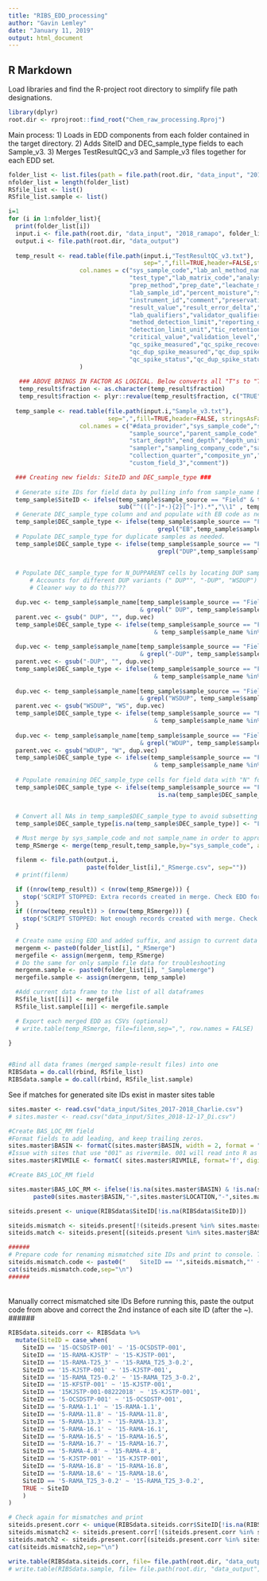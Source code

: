```yaml
---
title: "RIBS_EDD_processing"
author: "Gavin Lemley"
date: "January 11, 2019"
output: html_document
---
```


## R Markdown

Load libraries and find the R-project root directory to simplify file path designations.
```r
library(dplyr)
root.dir <- rprojroot::find_root("Chem_raw_processing.Rproj")
```

Main process: 
1) Loads in EDD components from each folder contained in the target directory. 
2) Adds SiteID and DEC_sample_type fields to each Sample_v3.
3) Merges TestResultQC_v3 and Sample_v3 files together for each EDD set.
```r

folder_list <- list.files(path = file.path(root.dir, "data_input", "2018_ramapo"))
nfolder_list = length(folder_list)
RSfile_list <- list()
RSfile_list.sample <- list()

i=1
for (i in 1:nfolder_list){
  print(folder_list[i])
  input.i <- file.path(root.dir, "data_input", "2018_ramapo", folder_list[i])
  output.i <- file.path(root.dir, "data_output")
  
  temp_result <- read.table(file.path(input.i,"TestResultQC_v3.txt"),
                                      sep=",",fill=TRUE,header=FALSE,stringsAsFactors=FALSE,
                    col.names = c("sys_sample_code","lab_anl_method_name","analysis_date","fraction","column_number",
                                  "test_type","lab_matrix_code","analysis_location","basis","container_id","dilution_factor",
                                  "prep_method","prep_date","leachate_method","leachate_date","lab_name_code","qc_level",
                                  "lab_sample_id","percent_moisture","subsample_amount","subsample_amount_unit","analyst_name",
                                  "instrument_id","comment","preservative","final_volume","final_volume_unit","cas_rn","chemical_name",
                                  "result_value","result_error_delta","result_type_code","reportable_result","detect_flag",
                                  "lab_qualifiers","validator_qualifiers","interpreted_qualifiers","validated_yn",
                                  "method_detection_limit","reporting_detection_limit","quantitation_limit","result_unit",
                                  "detection_limit_unit","tic_retention_time","minimum_detectable_conc","counting_error","uncertainty",
                                  "critical_value","validation_level","result_comment","qc_original_conc","qc_spike_added",
                                  "qc_spike_measured","qc_spike_recovery","qc_dup_original_conc","qc_dup_spike_added",
                                  "qc_dup_spike_measured","qc_dup_spike_recovery","qc_rpd","qc_spike_lcl","qc_spike_ucl","qc_rpd_cl",
                                  "qc_spike_status","qc_dup_spike_status","qc_rpd_status","lab_sdg")
                    )
 
   ### ABOVE BRINGS IN FACTOR AS LOGICAL. Below converts all "T"s to "TRUE"s. May want to specify all column classes instead.  ###
   temp_result$fraction <- as.character(temp_result$fraction)
   temp_result$fraction <- plyr::revalue(temp_result$fraction, c("TRUE" = "T"))
   
  temp_sample <- read.table(file.path(input.i,"Sample_v3.txt"),
                            sep=",",fill=TRUE,header=FALSE, stringsAsFactors=FALSE,
                    col.names = c("#data_provider","sys_sample_code","sample_name","sample_matrix_code","sample_type_code",
                                  "sample_source","parent_sample_code","sample_delivery_group","sample_date","sys_loc_code",
                                  "start_depth","end_depth","depth_unit","chain_of_custody","sent_to_lab_date","sample_receipt_date",
                                  "sampler","sampling_company_code","sampling_reason","sampling_technique","task_code",
                                  "collection_quarter","composite_yn","composite_desc","sample_class","custom_field_1","custom_field_2",
                                  "custom_field_3","comment"))

  ### Creating new fields: SiteID and DEC_sample_type ###
  
  # Generate site IDs for field data by pulling info from sample_name before 3rd "-".
  temp_sample$SiteID <- ifelse(temp_sample$sample_source == "Field" & temp_sample$sample_type_code == "N", 
                               sub("^(([^-]*-){2}[^-]*).*","\\1" , temp_sample$sample_name), NA)
  # Generate DEC_sample_type column and and populate with EB code as needed.
  temp_sample$DEC_sample_type <- ifelse(temp_sample$sample_source == "Field" & temp_sample$sample_type_code == "N" &
                                          grepl("EB",temp_sample$sample_name),"EB", NA)
  # Populate DEC_sample_type for duplicate samples as needed.
  temp_sample$DEC_sample_type <- ifelse(temp_sample$sample_source == "Field" & temp_sample$sample_type_code == "N" &
                                          grepl("DUP",temp_sample$sample_name),"DUP",temp_sample$DEC_sample_type)

    
  # Populate DEC_sample_type for N_DUPPARENT cells by locating DUP samples and finding parent sample. 
      # Accounts for different DUP variants (" DUP"", "-DUP", "WSDUP")
      # Cleaner way to do this???

  dup.vec <- temp_sample$sample_name[temp_sample$sample_source == "Field" & temp_sample$sample_type_code == "N" 
                                     & grepl(" DUP", temp_sample$sample_name)]
  parent.vec <- gsub(" DUP", "", dup.vec)
  temp_sample$DEC_sample_type <- ifelse(temp_sample$sample_source == "Field" & temp_sample$sample_type_code == "N" 
                                         & temp_sample$sample_name %in% parent.vec,"N_DUPPARENT",temp_sample$DEC_sample_type)
  
  dup.vec <- temp_sample$sample_name[temp_sample$sample_source == "Field" & temp_sample$sample_type_code == "N"
                                     & grepl("-DUP", temp_sample$sample_name)]
  parent.vec <- gsub("-DUP", "", dup.vec)
  temp_sample$DEC_sample_type <- ifelse(temp_sample$sample_source == "Field" & temp_sample$sample_type_code == "N" 
                                         & temp_sample$sample_name %in% parent.vec,"N_DUPPARENT",temp_sample$DEC_sample_type)
  
  dup.vec <- temp_sample$sample_name[temp_sample$sample_source == "Field" & temp_sample$sample_type_code == "N"
                                     & grepl("WSDUP", temp_sample$sample_name)]
  parent.vec <- gsub("WSDUP", "WS", dup.vec)
  temp_sample$DEC_sample_type <- ifelse(temp_sample$sample_source == "Field" & temp_sample$sample_type_code == "N"
                                         & temp_sample$sample_name %in% parent.vec,"N_DUPPARENT",temp_sample$DEC_sample_type)
  
  dup.vec <- temp_sample$sample_name[temp_sample$sample_source == "Field" & temp_sample$sample_type_code == "N"
                                     & grepl("WDUP", temp_sample$sample_name)]
  parent.vec <- gsub("WDUP", "W", dup.vec)
  temp_sample$DEC_sample_type <- ifelse(temp_sample$sample_source == "Field" & temp_sample$sample_type_code == "N"
                                         & temp_sample$sample_name %in% parent.vec,"N_DUPPARENT",temp_sample$DEC_sample_type)
  
  # Populate remaining DEC_sample_type cells for field data with "N" for normal samples.
  temp_sample$DEC_sample_type <- ifelse(temp_sample$sample_source == "Field" & temp_sample$sample_type_code == "N" &
                                          is.na(temp_sample$DEC_sample_type),"N",temp_sample$DEC_sample_type)


  # Convert all NAs in temp_sample$DEC_sample_type to avoid subsetting issues in QAQC script (found that bracket subsetting in a column that contains NAs returns NA rows)
  temp_sample$DEC_sample_type[is.na(temp_sample$DEC_sample_type)] <- "Lab"
  
  # Must merge by sys_sample_code and not sample_name in order to appropriately associate MS, dissolved samples (sometimes "Diss" or "S" added to end of sys_sample_code), and other lab samples with appropriate results.
  temp_RSmerge <- merge(temp_result,temp_sample,by="sys_sample_code", all=TRUE)

  filenm <- file.path(output.i,
                      paste(folder_list[i],"_RSmerge.csv", sep=""))
  # print(filenm)

  if ((nrow(temp_result)) < (nrow(temp_RSmerge))) {
    stop('SCRIPT STOPPED: Extra records created in merge. Check EDD for errors.')
  }
  if ((nrow(temp_result)) > (nrow(temp_RSmerge))) {
    stop('SCRIPT STOPPED: Not enough records created with merge. Check for errors.')
  }

  # Create name using EDD and added suffix, and assign to current data frame
  mergenm <- paste0(folder_list[i], "_RSmerge")
  mergefile <- assign(mergenm, temp_RSmerge)
  # Do the same for only sample file data for troubleshooting
  mergenm.sample <- paste0(folder_list[i], "_Samplemerge")
  mergefile.sample <- assign(mergenm, temp_sample)

  #Add current data frame to the list of all dataframes
  RSfile_list[[i]] <- mergefile
  RSfile_list.sample[[i]] <- mergefile.sample

  # Export each merged EDD as CSVs (optional)
  # write.table(temp_RSmerge, file=filenm,sep=",", row.names = FALSE)
    
}


#Bind all data frames (merged sample-result files) into one
RIBSdata = do.call(rbind, RSfile_list)
RIBSdata.sample = do.call(rbind, RSfile_list.sample)


```

See if matches for generated site IDs exist in master sites table
```r
sites.master <- read.csv("data_input/Sites_2017-2018_Charlie.csv")
# sites.master <- read.csv("data_input/Sites_2018-12-17_Di.csv")

#Create BAS_LOC_RM field
#Format fields to add leading, and keep trailing zeros.
sites.master$BASIN <- formatC(sites.master$BASIN, width = 2, format = "d", flag = "0")
#Issue with sites that use "001" as rivermile. 001 will read into R as "1" and will therefore be reformatted to "1.0".
sites.master$RIVMILE <- formatC( sites.master$RIVMILE, format='f', digits=1 )

#Create BAS_LOC_RM field

sites.master$BAS_LOC_RM <- ifelse(!is.na(sites.master$BASIN) & !is.na(sites.master$LOCATION) & !is.na(sites.master$RIVMILE),
       paste0(sites.master$BASIN,"-",sites.master$LOCATION,"-",sites.master$RIVMILE),NA)

siteids.present <- unique(RIBSdata$SiteID[!is.na(RIBSdata$SiteID)])

siteids.mismatch <- siteids.present[!(siteids.present %in% sites.master$BAS_LOC_RM)]
siteids.match <- siteids.present[(siteids.present %in% sites.master$BAS_LOC_RM)]

######
# Prepare code for renaming mismatched site IDs and print to console. This will be pasted into the chunk below.
siteids.mismatch.code <- paste0("    SiteID == '",siteids.mismatch,"' ~ '",siteids.mismatch,"',")
cat(siteids.mismatch.code,sep="\n")
######

```

######
Manually correct mismatched site IDs
Before running this, paste the output code from above and correct the 2nd instance of each site ID (after the ~).
######

```r
RIBSdata.siteids.corr <- RIBSdata %>% 
  mutate(SiteID = case_when(
    SiteID == '15-OCSDSTP-001' ~ '15-OCSDSTP-001',
    SiteID == '15-RAMA-KJSTP' ~ '15-KJSTP-001',
    SiteID == '15-RAMA-T25_3' ~ '15-RAMA_T25_3-0.2',
    SiteID == '15-KJSTP-001' ~ '15-KJSTP-001',
    SiteID == '15-RAMA_T25-0.2' ~ '15-RAMA_T25_3-0.2',
    SiteID == '15-KFSTP-001' ~ '15-KJSTP-001',
    SiteID == '15KJSTP-001-08222018' ~ '15-KJSTP-001',
    SiteID == '5-OCSDSTP-001' ~ '15-OCSDSTP-001',
    SiteID == '5-RAMA-1.1' ~ '15-RAMA-1.1',
    SiteID == '5-RAMA-11.8' ~ '15-RAMA-11.8',
    SiteID == '5-RAMA-13.3' ~ '15-RAMA-13.3',
    SiteID == '5-RAMA-16.1' ~ '15-RAMA-16.1',
    SiteID == '5-RAMA-16.5' ~ '15-RAMA-16.5',
    SiteID == '5-RAMA-16.7' ~ '15-RAMA-16.7',
    SiteID == '5-RAMA-4.8' ~ '15-RAMA-4.8',
    SiteID == '5-KJSTP-001' ~ '15-KJSTP-001',
    SiteID == '5-RAMA-16.8' ~ '15-RAMA-16.8',
    SiteID == '5-RAMA-18.6' ~ '15-RAMA-18.6',
    SiteID == '5-RAMA_T25_3-0.2' ~ '15-RAMA_T25_3-0.2',
    TRUE ~ SiteID
    )
)

# Check again for mismatches and print
siteids.present.corr <- unique(RIBSdata.siteids.corr$SiteID[!is.na(RIBSdata.siteids.corr$SiteID)])
siteids.mismatch2 <- siteids.present.corr[!(siteids.present.corr %in% sites.master$BAS_LOC_RM)]
siteids.match2 <- siteids.present.corr[(siteids.present.corr %in% sites.master$BAS_LOC_RM)]
cat(siteids.mismatch2,sep="\n")
```

```r

write.table(RIBSdata.siteids.corr, file= file.path(root.dir, "data_output", "2018_Ramapo_chem_2-12-19.csv"),sep=",", row.names = FALSE)
# write.table(RIBSdata.sample, file= file.path(root.dir, "data_output", "2018_Ramapo_SAMPLE_merge-bind_2-12-19.csv"),sep=",", row.names = FALSE)

```

